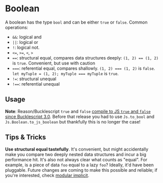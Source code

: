 
# Boolean

A boolean has the type `bool` and can be either `true` or `false`. Common operations:

- `&&`: logical and
- `||`: logical or
- `!`: logical not.
- `<=`, `>=`, `<`, `>`
- `==`: structural equal, compares data structures deeply: `(1, 2) == (1, 2)` is `true`. Convenient, but use with caution
- `===`: referential equal, compares shallowly. `(1, 2) === (1, 2)` is `false`. `let myTuple = (1, 2); myTuple === myTuple` is `true`.
- `!=`: structural unequal
- `!==`: referential unequal

## Usage

**Note**: Reason/Bucklescript `true` and `false` [compile to JS `true` and `false` since Bucklescript 3.0](https://bucklescript.github.io/blog/2018/04/16/release-3-0-0.html). Before that release you had to use `Js.to_bool` and `Js.Boolean.to_js_boolean` but thankfully this is no longer the case!

## Tips & Tricks

**Use structural equal tastefully**. It's convenient, but might accidentally make you compare two deeply nested data structures and incur a big performance hit. It's also not always clear what counts as "equal". For example, is a piece of data `foo` equal to a lazy `foo`? Ideally, it'd have been pluggable. Future changes are coming to make this possible and reliable; if you're interested, check [modular implicit](https://www.reddit.com/r/ocaml/comments/2vyk10/modular_implicits/).
